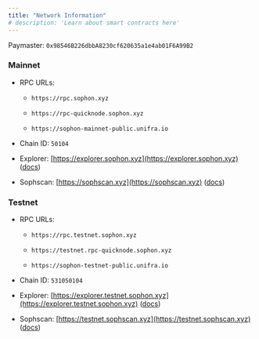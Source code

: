```yaml
---
title: "Network Information"
# description: 'Learn about smart contracts here'
---
```


Paymaster: `0x98546B226dbbA8230cf620635a1e4ab01F6A99B2`

### Mainnet

* RPC URLs:

  * `https://rpc.sophon.xyz`

  * `https://rpc-quicknode.sophon.xyz`

  * `https://sophon-mainnet-public.unifra.io`

* Chain ID: `50104`

* Explorer: [https://explorer.sophon.xyz](https://explorer.sophon.xyz) ([docs](https://api-explorer.sophon.xyz/docs))

* Sophscan: [https://sophscan.xyz](https://sophscan.xyz) ([docs](https://docs.sophscan.xyz))

### Testnet

* RPC URLs:

  * `https://rpc.testnet.sophon.xyz`

  * `https://testnet.rpc-quicknode.sophon.xyz`

  * `https://sophon-testnet-public.unifra.io`

* Chain ID: `531050104`

* Explorer: [https://explorer.testnet.sophon.xyz](https://explorer.testnet.sophon.xyz) ([docs](https://api-explorer.sophon.xyz/docs))

* Sophscan: [https://testnet.sophscan.xyz](https://testnet.sophscan.xyz) ([docs](https://docs.sophscan.xyz))